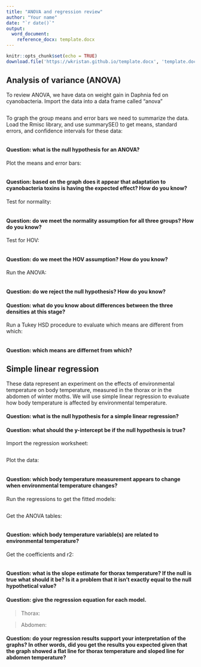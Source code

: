 ```yaml
---
title: "ANOVA and regression review"
author: "Your name"
date: "`r date()`"
output: 
  word_document:
    reference_docx: template.docx
---
```


```r
knitr::opts_chunk$set(echo = TRUE)
download.file('https://wkristan.github.io/template.docx', 'template.docx', mode = 'wb')
```

## Analysis of variance (ANOVA)

To review ANOVA, we have data on weight gain in Daphnia fed on cyanobacteria. Import the data into a data frame called "anova"

```r



```

To graph the group means and error bars we need to summarize the data. Load the Rmisc library, and use summarySE() to get means, standard errors, and confidence intervals for these data:

```r



```

#### Question: what is the null hypothesis for an ANOVA?

> 

Plot the means and error bars:

```r



```

#### Question: based on the graph does it appear that adaptation to cyanobacteria toxins is having the expected effect? How do you know?

> 

Test for normality:

```r



```

#### Question: do we meet the normality assumption for all three groups? How do you know?

> 

Test for HOV:

```r



```

#### Question: do we meet the HOV assumption? How do you know?

> 

Run the ANOVA:

```r




```

#### Question: do we reject the null hypothesis? How do you know?

> 

#### Question: what do you know about differences between the three densities at this stage?

> 

Run a Tukey HSD procedure to evaluate which means are different from which:

```r



```

#### Question: which means are differnet from which?

> 

## Simple linear regression

These data represent an experiment on the effects of environmental temperature on body temperature, measured in the thorax or in the abdomen of winter moths. We will use simple linear regression to evaluate how body temperature is affected by environmental temperature.

#### Question: what is the null hypothesis for a simple linear regression?

> 

#### Question: what should the y-intercept be if the null hypothesis is true?

> 


Import the regression worksheet:

```r



```

Plot the data:

```r



```

#### Question: which body temperature measurement appears to change when environmental temperature changes?

> 


Run the regressions to get the fitted models:

```r




```

Get the ANOVA tables:

```r



```

#### Question: which body temperature variable(s) are related to environmental temperature?

> 

Get the coefficients and r2:

```r




```

#### Question: what is the slope estimate for thorax temperature? If the null is true what should it be? Is it a problem that it isn't exactly equal to the null hypothetical value?

> 

#### Question: give the regression equation for each model.

> Thorax: 

> Abdomen: 

#### Question: do your regression results support your interpretation of the graphs? In other words, did you get the results you expected given that the graph showed a flat line for thorax temperature and sloped line for abdomen temperature?

> 
